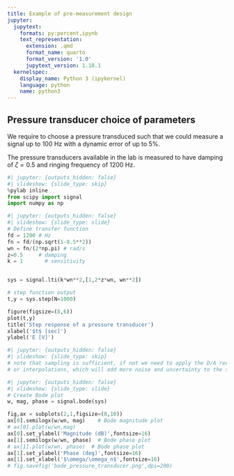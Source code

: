 ```yaml
---
title: Example of pre-measurement design
jupyter:
  jupytext:
    formats: py:percent,ipynb
    text_representation:
      extension: .qmd
      format_name: quarto
      format_version: '1.0'
      jupytext_version: 1.18.1
  kernelspec:
    display_name: Python 3 (ipykernel)
    language: python
    name: python3
---
```



## Pressure transducer choice of parameters

We require to choose a pressure transduced such that we could measure a signal up to 100 Hz with a dynamic 
error of up to 5%. 

The pressure transducers available in the lab is measured to have damping of $\zeta = 0.5$ and ringing frequency of 1200 Hz. 


```python
#| jupyter: {outputs_hidden: false}
#| slideshow: {slide_type: skip}
%pylab inline
from scipy import signal
import numpy as np
```

```python
#| jupyter: {outputs_hidden: false}
#| slideshow: {slide_type: slide}
# Define transfer function
fd = 1200 # Hz
fn = fd/(np.sqrt(1-0.5**2))
wn = fn/(2*np.pi) # rad/s
z=0.5     # damping
k = 1 		# sensitivity


sys = signal.lti(k*wn**2,[1,2*z*wn, wn**2])

# step function output
t,y = sys.step(N=1000)

figure(figsize=(8,6))
plot(t,y)
title('Step response of a pressure transducer')
xlabel('$t$ [sec]')
ylabel('E [V]')
```

```python
#| jupyter: {outputs_hidden: false}
#| slideshow: {slide_type: skip}
# note that sampling is sufficient, if not we need to apply the D/A reconstruction
# or interpolations, which will add more noise and uncertainty to the system identification
```

```python
#| jupyter: {outputs_hidden: false}
#| slideshow: {slide_type: slide}
# Create Bode plot
w, mag, phase = signal.bode(sys)

fig,ax = subplots(2,1,figsize=(8,10))
ax[0].semilogx(w/wn, mag)    # Bode magnitude plot
# ax[0].plot(w/wn,mag)
ax[0].set_ylabel('Magnitude (dB)',fontsize=16)
ax[1].semilogx(w/wn, phase)  # Bode phase plot
# ax[1].plot(w/wn, phase)  # Bode phase plot
ax[1].set_ylabel('Phase (deg)',fontsize=16)
ax[1].set_xlabel('$\omega/\omega_n$',fontsize=16)
# fig.savefig('bode_pressure_transducer.png',dpi=200)
```

